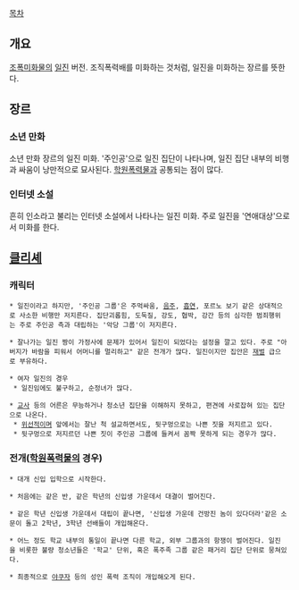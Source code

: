 [[목차]]
== 개요 ==
[[조폭미화물]]의 [[일진]] 버전. 조직폭력배를 미화하는 것처럼, 일진을 미화하는 장르를 뜻한다.

== 장르 ==
=== 소년 만화 ===
소년 만화 장르의 일진 미화. '주인공'으로 일진 집단이 나타나며, 일진 집단 내부의 비행과 싸움이 낭만적으로 묘사된다. [[학원폭력물]]과 공통되는 점이 많다.

=== 인터넷 소설 ===
흔히 인소라고 불리는 인터넷 소설에서 나타나는 일진 미화. 주로 일진을 '연애대상'으로서 미화를 한다.



== [[클리셰]] ==
=== 캐릭터 ===
 * 일진이라고 하지만, '주인공 그룹'은 주먹싸움, [[음주]], [[흡연]], 포르노 보기 같은 상대적으로 사소한 비행만 저지른다. 집단괴롭힘, 도둑질, 강도, 협박, 강간 등의 심각한 범죄행위는 주로 주인공 측과 대립하는 '악당 그룹'이 저지른다.

 * 잘나가는 일진 짱이 가정사에 문제가 있어서 일진이 되었다는 설정을 깔고 있다. 주로 "아버지가 바람을 피워서 어머니를 멀리하고" 같은 전개가 많다. 일진이지만 집안은 [[재벌]] 급으로 부유하다.

 * 여자 일진의 경우
  * 일진임에도 불구하고, 순정녀가 많다.

 * [[교사]] 등의 어른은 무능하거나 청소년 집단을 이해하지 못하고, 편견에 사로잡혀 있는 집단으로 나온다.
  * [[위선]]적이며 앞에서는 잘난 척 설교하면서도, 뒷구멍으로는 나쁜 짓을 저지르고 있다.
  * 뒷구멍으로 저지르던 나쁜 짓이 주인공 그룹에 들켜서 꼼짝 못하게 되는 경우가 많다.

=== 전개([[학원폭력물]]의 경우) ===
 * 대개 신입 입학으로 시작한다. 

 * 처음에는 같은 반, 같은 학년의 신입생 가운데서 대결이 벌어진다.

 * 같은 학년 신입생 가운데서 대립이 끝나면, '신입생 가운데 건방진 놈이 있다더라'같은 소문이 돌고 2학년, 3학년 선배들이 개입해온다.

 * 어느 정도 학교 내부의 통일이 끝나면 다른 학교, 외부 그룹과의 항쟁이 벌어진다. 일진을 비롯한 불량 청소년들은 '학교' 단위, 혹은 폭주족 그룹 같은 패거리 집단 단위로 뭉쳐있다.

 * 최종적으로 [[야쿠자]] 등의 성인 폭력 조직이 개입해오게 된다.

